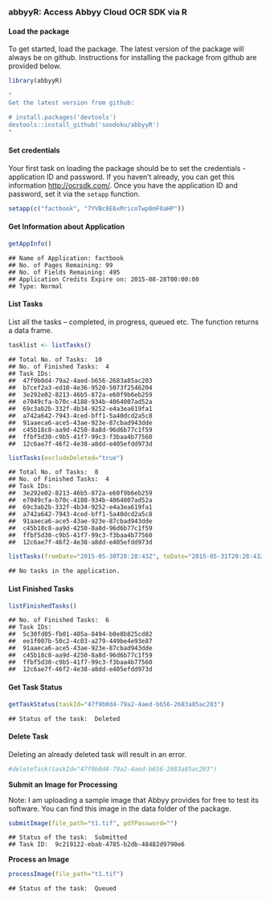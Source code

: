### abbyyR: Access Abbyy Cloud OCR SDK via R

#### Load the package

To get started, load the package. The latest version of the package will always be on github. Instructions for installing the package from github are provided below.



```r
library(abbyyR)
```


```r
"
Get the latest version from github:

# install.packages('devtools')
devtools::install_github('soodoku/abbyyR')
"
```

#### Set credentials

Your first task on loading the package should be to set the credentials - application ID and password. If you haven't already, you can get this information 
[http://ocrsdk.com/](http://ocrsdk.com/). Once you have the application ID and password, set it via the `setapp` function. 


```r
setapp(c("factbook", "7YVBc8E6xMricoTwp0mF0aHP"))
```

#### Get Information about Application


```r
getAppInfo()
```

```
## Name of Application: factbook
## No. of Pages Remaining: 99
## No. of Fields Remaining: 495
## Application Credits Expire on: 2015-08-28T00:00:00
## Type: Normal
```

#### List Tasks 

List all the tasks -- completed, in progress, queued etc. The function returns a data frame.


```r
tasklist <- listTasks()
```

```
## Total No. of Tasks:  10 
## No. of Finished Tasks:  4 
## Task IDs: 
##  47f9b0d4-79a2-4aed-b656-2683a85ac203
##  b7cef2a3-ed10-4e36-9520-5073f2546204
##  3e292e02-8213-46b5-872a-e60f9b6eb259
##  e7049cfa-b70c-4188-934b-4064007ad52a
##  69c3ab2b-332f-4b34-9252-e4a3ea619fa1
##  a742a642-7943-4ced-bff1-5a40dcd2a5c8
##  91aaeca6-ace5-43ae-923e-87cbad943dde
##  c45b18c8-aa9d-4250-8a8d-96d6b77c1f59
##  ffbf5d30-c9b5-41f7-99c3-f3baa4b77560
##  12c6ae7f-46f2-4e38-a8dd-e405efdd973d
```

```r
listTasks(excludeDeleted="true")
```

```
## Total No. of Tasks:  8 
## No. of Finished Tasks:  4 
## Task IDs: 
##  3e292e02-8213-46b5-872a-e60f9b6eb259
##  e7049cfa-b70c-4188-934b-4064007ad52a
##  69c3ab2b-332f-4b34-9252-e4a3ea619fa1
##  a742a642-7943-4ced-bff1-5a40dcd2a5c8
##  91aaeca6-ace5-43ae-923e-87cbad943dde
##  c45b18c8-aa9d-4250-8a8d-96d6b77c1f59
##  ffbf5d30-c9b5-41f7-99c3-f3baa4b77560
##  12c6ae7f-46f2-4e38-a8dd-e405efdd973d
```

```r
listTasks(fromDate="2015-05-30T20:28:43Z", toDate="2015-05-31T20:28:43Z")
```

```
## No tasks in the application.
```

#### List Finished Tasks


```r
listFinishedTasks()
```

```
## No. of Finished Tasks:  6 
## Task IDs: 
##  5c30fd05-fb01-405a-8494-b0e8b825cd82
##  ee1f007b-50c2-4c03-a279-449be4e93e87
##  91aaeca6-ace5-43ae-923e-87cbad943dde
##  c45b18c8-aa9d-4250-8a8d-96d6b77c1f59
##  ffbf5d30-c9b5-41f7-99c3-f3baa4b77560
##  12c6ae7f-46f2-4e38-a8dd-e405efdd973d
```

#### Get Task Status


```r
getTaskStatus(taskId="47f9b0d4-79a2-4aed-b656-2683a85ac203")
```

```
## Status of the task:  Deleted
```

#### Delete Task

Deleting an already deleted task will result in an error.


```r
#deleteTask(taskId="47f9b0d4-79a2-4aed-b656-2683a85ac203")
```

**Submit an Image for Processing**

Note: I am uploading a sample image that Abbyy provides for free to test its software. You can find this image in the data folder of the package.


```r
submitImage(file_path="t1.tif", pdfPassword="")
```

```
## Status of the task:  Submitted 
## Task ID:  9c219122-ebab-4785-b2db-48482d9790e6
```

**Process an Image**


```r
processImage(file_path="t1.tif")
```

```
## Status of the task:  Queued
```
